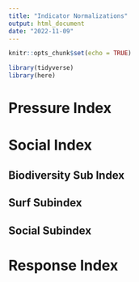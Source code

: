 ```yaml
---
title: "Indicator Normalizations"
output: html_document
date: "2022-11-09"
---
```


```r
knitr::opts_chunk$set(echo = TRUE)

library(tidyverse)
library(here)
```

# Pressure Index



# Social Index

## Biodiversity Sub Index

## Surf Subindex

## Social Subindex

# Response Index
